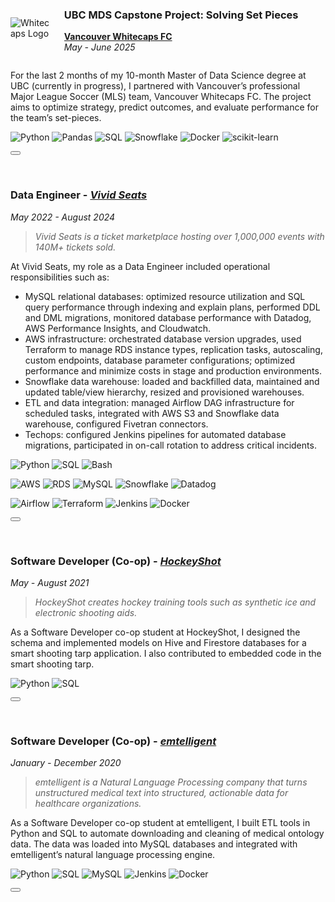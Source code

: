 ::: {.cell .hover-box}
:::{.row style="display: flex; justify-content: center; align-items: center;"}
:::{.column width=10%}
<img alt="Whitecaps Logo" src="../img/whitecaps-logo.png" style="max-width: 100%; height: auto;">
:::

:::{.column width=1%}
<!-- empty column to create gap -->
:::

:::{.column width=80%}
### UBC MDS Capstone Project: Solving Set Pieces
[**Vancouver Whitecaps FC**](https://www.whitecapsfc.com/) \
_May - June 2025_
:::
:::

<div id="proj1-content" class="collapse">
For the last 2 months of my 10-month Master of Data Science degree at UBC (currently in progress), I partnered with Vancouver's professional Major League Soccer (MLS) team, Vancouver Whitecaps FC. The project aims to optimize strategy, predict outcomes, and evaluate performance for the team's set-pieces.

![Python](https://img.shields.io/badge/Python-FFD43B?style=for-the-badge&logo=python&logoColor=blue)
![Pandas](https://img.shields.io/badge/Pandas-2C2D72?style=for-the-badge&logo=pandas&logoColor=white)
![SQL](https://img.shields.io/badge/SQL-black?style=for-the-badge&)
![Snowflake](https://img.shields.io/badge/Snowflake-00A1D9?style=for-the-badge&logo=snowflake&logoColor=white)
![Docker](https://img.shields.io/badge/Docker-2CA5E0?style=for-the-badge&logo=docker&logoColor=white)
![scikit-learn](https://img.shields.io/badge/scikit_learn-F7931E?style=for-the-badge&logo=scikit-learn&logoColor=white)
</div>

<button class="btn btn-primary toggle-collapse" data-bs-toggle="collapse" data-bs-target="#proj1-content"></button>
:::

&nbsp;

::: {.cell .hover-box}
### Data Engineer - [_Vivid Seats_](https://corporate.vividseats.com/)
_May 2022 - August 2024_

<div id="ex1-content" class="collapse">
> _Vivid Seats is a ticket marketplace hosting over 1,000,000 events with 140M+ tickets sold._

At Vivid Seats, my role as a Data Engineer included operational responsibilities such as:

- MySQL relational databases: optimized resource utilization and SQL query performance through indexing and explain plans, performed DDL and DML migrations, monitored database performance with Datadog, AWS Performance Insights, and Cloudwatch.
- AWS infrastructure: orchestrated database version upgrades, used Terraform to manage RDS instance types, replication tasks, autoscaling, custom endpoints, database parameter configurations; optimized performance and minimize costs in stage and production environments.
- Snowflake data warehouse: loaded and backfilled data, maintained and updated table/view hierarchy, resized and provisioned warehouses.
- ETL and data integration: managed Airflow DAG infrastructure for scheduled tasks, integrated with AWS S3 and Snowflake data warehouse, configured Fivetran connectors.
- Techops: configured Jenkins pipelines for automated database migrations, participated in on-call rotation to address critical incidents.

![Python](https://img.shields.io/badge/Python-FFD43B?style=for-the-badge&logo=python&logoColor=blue)
![SQL](https://img.shields.io/badge/SQL-black?style=for-the-badge&)
![Bash](https://img.shields.io/badge/Bash-4EAA25?style=for-the-badge&logo=GNU%20Bash&logoColor=white)

![AWS](https://img.shields.io/badge/AWS-FF9900?style=for-the-badge&logo=amazonwebservices&logoColor=white)
![RDS](https://img.shields.io/badge/Amazon%20RDS-527FFF?style=for-the-badge&logo=amazon-rds&logoColor=white)
![MySQL](https://img.shields.io/badge/MySQL-005C84?style=for-the-badge&logo=mysql&logoColor=white)
![Snowflake](https://img.shields.io/badge/Snowflake-00A1D9?style=for-the-badge&logo=snowflake&logoColor=white)
![Datadog](https://img.shields.io/badge/DATADOG-632CA6?style=for-the-badge&logo=datadog&logoColor=white)

![Airflow](https://img.shields.io/badge/Airflow-017CEE?style=for-the-badge&logo=Apache%20Airflow&logoColor=white)
![Terraform](https://img.shields.io/badge/Terraform-7B42BC?style=for-the-badge&logo=terraform&logoColor=white)
![Jenkins](https://img.shields.io/badge/Jenkins-49728B?style=for-the-badge&logo=jenkins&logoColor=white)
![Docker](https://img.shields.io/badge/Docker-2CA5E0?style=for-the-badge&logo=docker&logoColor=white)
</div>

<button class="btn btn-primary toggle-collapse" data-bs-toggle="collapse" data-bs-target="#ex1-content"></button>
:::

&nbsp;

::: {.cell .hover-box}
### Software Developer (Co-op) - [_HockeyShot_](https://hockeyshot.ca/)
_May - August 2021_

<div id="ex2-content" class="collapse">
> _HockeyShot creates hockey training tools such as synthetic ice and electronic shooting aids._

As a Software Developer co-op student at HockeyShot, I designed the schema and implemented models on Hive and Firestore databases for a smart shooting tarp application. I also contributed to embedded code in the smart shooting tarp.

![Python](https://img.shields.io/badge/Python-FFD43B?style=for-the-badge&logo=python&logoColor=blue)
![SQL](https://img.shields.io/badge/SQL-black?style=for-the-badge&)
</div>

<button class="btn btn-primary toggle-collapse" data-bs-toggle="collapse" data-bs-target="#ex2-content"></button>
:::

&nbsp;

::: {.cell .hover-box}
### Software Developer (Co-op) - [_emtelligent_](https://emtelligent.com/)
_January - December 2020_

<div id="ex3-content" class="collapse">
> _emtelligent is a Natural Language Processing company that turns unstructured medical text into structured, actionable data for healthcare organizations._

As a Software Developer co-op student at emtelligent, I built ETL tools in Python and SQL to automate downloading and cleaning of medical ontology data. The data was loaded into MySQL databases and integrated with emtelligent’s natural language processing engine.

![Python](https://img.shields.io/badge/Python-FFD43B?style=for-the-badge&logo=python&logoColor=blue)
![SQL](https://img.shields.io/badge/SQL-black?style=for-the-badge&)
![MySQL](https://img.shields.io/badge/MySQL-005C84?style=for-the-badge&logo=mysql&logoColor=white)
![Jenkins](https://img.shields.io/badge/Jenkins-49728B?style=for-the-badge&logo=jenkins&logoColor=white)
![Docker](https://img.shields.io/badge/Docker-2CA5E0?style=for-the-badge&logo=docker&logoColor=white)
</div>

<button class="btn btn-primary toggle-collapse" data-bs-toggle="collapse" data-bs-target="#ex3-content"></button>
:::